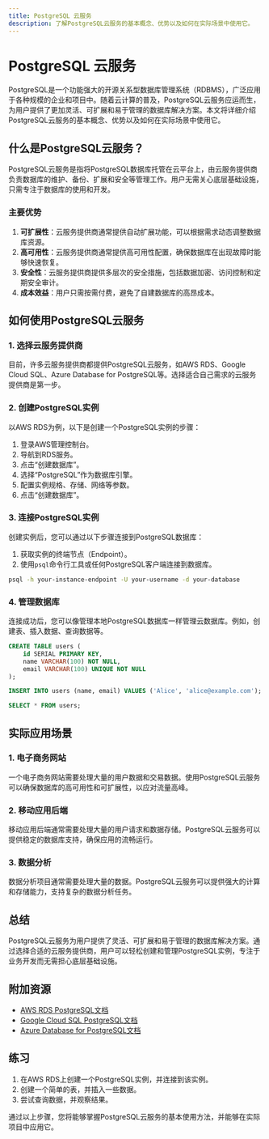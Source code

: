 ```yaml
---
title: PostgreSQL 云服务
description: 了解PostgreSQL云服务的基本概念、优势以及如何在实际场景中使用它。
---
```


# PostgreSQL 云服务

PostgreSQL是一个功能强大的开源关系型数据库管理系统（RDBMS），广泛应用于各种规模的企业和项目中。随着云计算的普及，PostgreSQL云服务应运而生，为用户提供了更加灵活、可扩展和易于管理的数据库解决方案。本文将详细介绍PostgreSQL云服务的基本概念、优势以及如何在实际场景中使用它。

## 什么是PostgreSQL云服务？

PostgreSQL云服务是指将PostgreSQL数据库托管在云平台上，由云服务提供商负责数据库的维护、备份、扩展和安全等管理工作。用户无需关心底层基础设施，只需专注于数据库的使用和开发。

### 主要优势

1. **可扩展性**：云服务提供商通常提供自动扩展功能，可以根据需求动态调整数据库资源。
2. **高可用性**：云服务提供商通常提供高可用性配置，确保数据库在出现故障时能够快速恢复。
3. **安全性**：云服务提供商提供多层次的安全措施，包括数据加密、访问控制和定期安全审计。
4. **成本效益**：用户只需按需付费，避免了自建数据库的高昂成本。

## 如何使用PostgreSQL云服务

### 1. 选择云服务提供商

目前，许多云服务提供商都提供PostgreSQL云服务，如AWS RDS、Google Cloud SQL、Azure Database for PostgreSQL等。选择适合自己需求的云服务提供商是第一步。

### 2. 创建PostgreSQL实例

以AWS RDS为例，以下是创建一个PostgreSQL实例的步骤：

1. 登录AWS管理控制台。
2. 导航到RDS服务。
3. 点击“创建数据库”。
4. 选择“PostgreSQL”作为数据库引擎。
5. 配置实例规格、存储、网络等参数。
6. 点击“创建数据库”。

### 3. 连接PostgreSQL实例

创建实例后，您可以通过以下步骤连接到PostgreSQL数据库：

1. 获取实例的终端节点（Endpoint）。
2. 使用`psql`命令行工具或任何PostgreSQL客户端连接到数据库。

```bash
psql -h your-instance-endpoint -U your-username -d your-database
```

### 4. 管理数据库

连接成功后，您可以像管理本地PostgreSQL数据库一样管理云数据库。例如，创建表、插入数据、查询数据等。

```sql
CREATE TABLE users (
    id SERIAL PRIMARY KEY,
    name VARCHAR(100) NOT NULL,
    email VARCHAR(100) UNIQUE NOT NULL
);

INSERT INTO users (name, email) VALUES ('Alice', 'alice@example.com');

SELECT * FROM users;
```

## 实际应用场景

### 1. 电子商务网站

一个电子商务网站需要处理大量的用户数据和交易数据。使用PostgreSQL云服务可以确保数据库的高可用性和可扩展性，以应对流量高峰。

### 2. 移动应用后端

移动应用后端通常需要处理大量的用户请求和数据存储。PostgreSQL云服务可以提供稳定的数据库支持，确保应用的流畅运行。

### 3. 数据分析

数据分析项目通常需要处理大量的数据。PostgreSQL云服务可以提供强大的计算和存储能力，支持复杂的数据分析任务。

## 总结

PostgreSQL云服务为用户提供了灵活、可扩展和易于管理的数据库解决方案。通过选择合适的云服务提供商，用户可以轻松创建和管理PostgreSQL实例，专注于业务开发而无需担心底层基础设施。

## 附加资源

- [AWS RDS PostgreSQL文档](https://aws.amazon.com/rds/postgresql/)
- [Google Cloud SQL PostgreSQL文档](https://cloud.google.com/sql/docs/postgres)
- [Azure Database for PostgreSQL文档](https://azure.microsoft.com/en-us/services/postgresql/)

## 练习

1. 在AWS RDS上创建一个PostgreSQL实例，并连接到该实例。
2. 创建一个简单的表，并插入一些数据。
3. 尝试查询数据，并观察结果。

通过以上步骤，您将能够掌握PostgreSQL云服务的基本使用方法，并能够在实际项目中应用它。